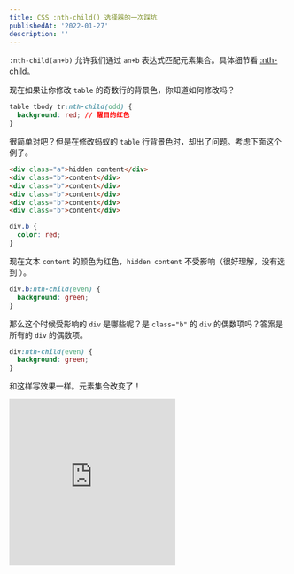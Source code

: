 ```yaml
---
title: CSS :nth-child() 选择器的一次踩坑
publishedAt: '2022-01-27'
description: ''
---
```


`:nth-child(an+b)` 允许我们通过 `an+b` 表达式匹配元素集合。具体细节看 [:nth-child](https://developer.mozilla.org/zh-CN/docs/Web/CSS/:nth-child)。

现在如果让你修改 `table` 的奇数行的背景色，你知道如何修改吗？

```css
table tbody tr:nth-child(odd) {
  background: red; // 醒目的红色
}
```

很简单对吧？但是在修改蚂蚁的 `table` 行背景色时，却出了问题。考虑下面这个例子。

```html
<div class="a">hidden content</div>
<div class="b">content</div>
<div class="b">content</div>
<div class="b">content</div>
<div class="b">content</div>
<div class="b">content</div>
```

```css
div.b {
  color: red;
}
```

现在文本 `content` 的颜色为红色，`hidden content` 不受影响（很好理解，没有选到 ）。

```css
div.b:nth-child(even) {
  background: green;
}
```

那么这个时候受影响的 `div` 是哪些呢？是 `class="b"` 的 `div` 的偶数项吗？答案是所有的 `div` 的偶数项。

```css
div:nth-child(even) {
  background: green;
}
```

和这样写效果一样。元素集合改变了！

<iframe
  height="300"
  style={{ width: '100%' }}
  scrolling="no"
  title=":nth-child"
  src="https://codepen.io/kaichii/embed/MWOYPRa?default-tab=css%2Cresult"
  frameborder="no"
  loading="lazy"
  allowtransparency="true"
  allowfullscreen="true"
>
  See the Pen <a href="https://codepen.io/kaichii/pen/MWOYPRa">:nth-child</a> by
  kaichi (<a href="https://codepen.io/kaichii">@kaichii</a>) on{' '}
  <a href="https://codepen.io">CodePen</a>.
</iframe>
